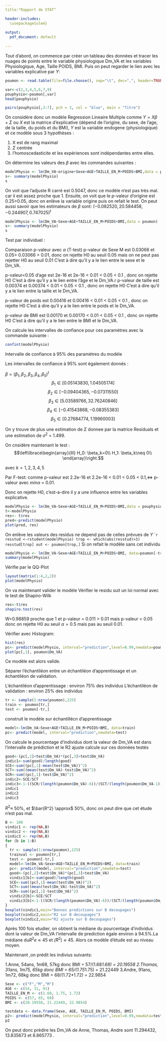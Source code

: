 ```yaml
---
title:"Rapport de STAT"

header-includes:
  \usepackage{ulem}
  
output:
  pdf_document: default
 
---
```



Tout d'abord, on commence par créer un tableau des données et tracer les nuages de points entre le variable physiologique Dm_VA et les variables Physiologique, Age, Taille POIDS, BMI. Puis on peut regarder le lien avec les variables explicative par $Y$:

```r
poumon <- read.table(file=file.choose(), sep="\t", dec=",", header=TRUE)

var<-c(2,3,4,5,6,7,9)
pouphysio<-poumon[,var]
head(pouphysio)
```


```r
pairs(pouphysio[,3:7], pch = 3, col = "blue", main = "Titre")
```

On considère donc un modèle Regression Lineaire Multiple comme $Y = X\beta + \Sigma$ ou $X$ est la matrice d'explicative (dépend de l'origine, du sexe, de l'age, de la taille, du poids et du BMI), $Y$ est la variable endogene (physiologique) et ce modèle sous 3 hypothèses :

1. X est de rang maximal
2. $\Sigma$ centrée
3. l'homoscedasticite et les expériences sont indépendantes entre elles.


On détermine les valeurs des $\beta$ avec les commandes suivantes :

```r
modelPhysio <- lm(Dm_VA~origine+Sexe+AGE+TAILLE_EN_M+POIDS+BMI,data = pouphysio)
s<- summary(modelPhysio)
s
```
On voit que l'adjuste R carré est 0.5047, donc ce modèle n'est pas très mal. car il est assez proche que 1. Ensuite, on voit que le p-valeur d'origine est 0.25>0.05, donc on enlève la variable origine puis on refait le test. On peut aussi savoir que les estimateurs de $\beta$ sont: $(-0.082520,20.584458,-0.244907,0.747025)^t$

```r
modelPhysio <- lm(Dm_VA~Sexe+AGE+TAILLE_EN_M+POIDS+BMI,data = poumon)
s<- summary(modelPhysio)
s
```
  
Test par individuel : 
  
Comparaison p-valeur avec $\alpha$ (T-test)
p-valeur de Sexe M est 0.03066 et 0.05> 0.03066 > 0.01, donc on rejette H0 au seuil 0.05 mais on ne peut pas rejetter H0 au seuil 0.01
C'est à dire qu'il y a le lien entre le sexe et le Dm_VA.

p-valeur<0.05 d'age est 2e-16 et 2e-16 < 0.01 < 0.05 < 0.1 , donc on rejette H0
C'est à dire qu'il y a le lien entre l'âge et le Dm_VA.r
p-valeur de taille est 0.00374 et 0.00374 < 0.01 < 0.05 < 0.1 , donc on rejette H0
C'est à dire qu'il y a le lien entre la taille et le Dm_VA.

p-valeur de poids est 0.00416 et 0.00416 < 0.01 < 0.05 < 0.1 , donc on rejette H0
C'est à dire qu'il y a le lien entre le poids et le Dm_VA.

p-valeur de BMI est 0.00170 et 0.00170 < 0.01 < 0.05 < 0.1 , donc on rejette H0
C'est à dire qu'il y a le lien entre le BMI et le Dm_VA.

On calcule les intervalles de confiance pour ces paramètres avec la commande suivante :

```r
confint(modelPhysio)
```

Intervalle de confiance à 95% des paramètres du modèle

Les intervalles de confiance à 95% sont également donnés :

$\beta = (\beta_1, \beta_2, \beta_3, \beta_4, \beta_5)^t$
$$\beta_1 \in [0.05143830,  1.04505174]$$
$$\beta_2 \in [-0.09404365, -0.07311550]$$
$$\beta_3 \in [5.03589766, 32.76240846]$$
$$\beta_4 \in [-0.41543868, -0.08355383]$$
$$\beta_5 \in [0.27684774, 1.19960003]$$

On y trouve de plus une estimation de $\Sigma$ donnee par la matrice Residuals et une
estimation de $\sigma^2$ = 1.499.

On cnsidère maintenant le test :
$$\left\lbrace\begin{array}{lll}      				
        				H_0: \beta_k=0\\
        				H_1: \beta_k\neq 0\\
\end{array}\right.$$

avec $k=1,2,3,4,5$

Par F-test:
comme p-valeur est 2.2e-16 et 2.2e-16 < 0.01 < 0.05 < 0.1,$\Longleftrightarrow$ p-valeur avec $min\alpha$ = 0.01. 

Donc on rejette H0, c'est-a-dire il y a une influence entre les variables explicative.

```r
modelPhysio <- lm(Dm_VA~Sexe+AGE+TAILLE_EN_M+POIDS+BMI,data = pouphysio)
t<-modelPhysio
res<- t$res
pred<-predict(modelPhysio)
plot(pred, res)
```
On enlève les valeurs des residus ne depend pas de celles prévues de $Y$
````r
resstud <-rstudent(modelPhysio)
trop <- which(abs(resstud)>3)
resstud[trop]
out <- poumon[trop,]
```
Si on refait le modèle sans cet individu

```r
modelPhysio <- lm(Dm_VA~Sexe+AGE+TAILLE_EN_M+POIDS+BMI, data=poumon[-trop,])
summary(modelPhysio)
```
Vérifie par le QQ-Plot
```r
layout(matrix(1:4,2,2))
plot(modelPhysio)
```

On va maintenant valider le modèle
Vérifier le residu suit un loi normal avec le test de Shapiro-Wilk

```r
res<-t$res
shapiro.test(res)
```

W=0.98859 proche que 1 et p-valeur = 0.011 > 0.01 mais p-valeur < 0.05 donc on rejette H0 au seuil $\alpha=0.5$ mais pas au seuil 0.01.

Vérifier avec Histogram:

```r
hist(res)
pc<- predict(modelPhysio, interval="prediction",level=0.99,newdata=poumon)
plot(pc[,1], poumon$Dm_VA)
```
Ce modèle est alors valide.
 






Séparer l'échantiléon entre un échantiléon d'apprentissage et un échantiléon de validation.

L'échantiléon d'apprentissage : environ 75% des individus
L'échantiléon de validation   : environ 25% des individus
```r
tr <- sample(1:nrow(poumon),225)
train <- poumon[tr,]
test <- poumon[-tr,]
```


construit le modèle sur échantillécn d'apprentissage
```r
model<-lm(Dm_VA~Sexe+AGE+TAILLE_EN_M+POIDS+BMI, data=train)
pc<- predict(model, interval="prediction",newdata=test)
```


On calcule le pourcentage d'individus dont la valeur de Dm_VA est dans l'intervalle de prédiction et le R2 ajuste calcule sur ces données testés

```r
good<-(pc[,2]<test$Dm_VA)*(pc[,3]>test$Dm_VA)
indic1<-sum(good)/length(good)
SCE<-sum((pc[,1]-mean(test$Dm_VA))^2)
SCT<-sum((mean(test$Dm_VA)-test$Dm_VA)^2)
SCR<-sum((pc[,1]-test$Dm_VA)^2)
indic2<-SCE/SCT
indic3<-1-((SCR/(length(poumon$Dm_VA)-6))/(SCT/(length(poumon$Dm_VA-1))))
indic1
indic2
indic3
```



$R^2 \approx$ 50%, et $\bar{R^2} \approx$ 50%, donc on peut dire que cet étude n'est pas mal.



```r
B <- 100
vindic1 <- rep(NA,B)
vindic2 <- rep(NA,B)
vindic3 <- rep(NA,B)
for (b in 1:B)
{
  tr <- sample(1:nrow(poumon),225)
  trainval <- poumon[tr,]
  test <- poumon[-tr,]
  model<-lm(Dm_VA~Sexe+AGE+TAILLE_EN_M+POIDS+BMI, data=train)
  pc<- predict(model, interval="prediction",newdata=test)
  good<-(pc[,2]<test$Dm_VA)*(pc[,3]>test$Dm_VA)
  vindic1[b]<-sum(good)/length(good)
  SCE<-sum((pc[,1]-mean(test$Dm_VA))^2)
  SCT<-sum((mean(test$Dm_VA)-test$Dm_VA)^2)
  SCR<-sum((pc[,1]-test$Dm_VA)^2)
  vindic2[b]<-SCE/SCT
  vindic3[b]<-1-((SCR/(length(poumon$Dm_VA)-6))/(SCT/(length(poumon$Dm_VA-1))))
}
boxplot(vindic1,main="Bonnes predictions sur B decoupages")
boxplot(vindic2,main="R2 sur B decoupages")
boxplot(vindic2,main="R2 ajuste sur B decoupages")
```

Après 100 fois etudier, on obtient la médiane du pourcentage d'individus dont la valeur de Dm_VA l'intervalle de prediction égale environ à 94.5%.La médiane du$R^2e \approx 45%$ et $\hat(R^2) \approx 45%$. Alors ce modèle d'étude est au niveau moyen.

Maintenant ,on prédit les indivius suivants:

1.Anne, 54ans, 1m68, 57kg donc BMI = 57/(1.68*1.68) = 20.19558
2.Thomas, 31ans, 1m75, 65kg donc BMI = 65/(1.75*1.75) = 21.22449
3.Andre, 91ans, 1m72, 68kg donc BMI = 68/(1.72*1.72) = 22.9854

```r
Sexe <- c("F","M","M")
AGE <- c(54, 31, 91)
TAILLE_EN_M <- c(1.68, 1.75, 1.72)
POIDS <- c(57, 65, 68)
BMI <- c(20.19558, 21.22449, 22.9854)

testdata <- data.frame(Sexe, AGE, TAILLE_EN_M, POIDS, BMI)
p2<- predict(modelPhysio, interval="prediction",level=0.99,newdata=testdata)
p2
```


On peut donc prédire les Dm_VA de Anne, Thomas, Andre sont 11.294432, 13.835673 et 8.865773 .







